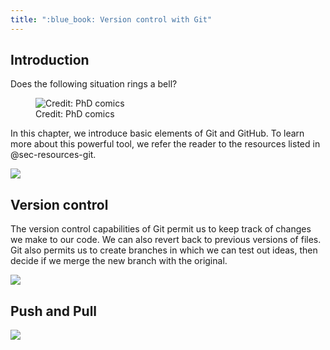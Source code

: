 ```yaml
---
title: ":blue_book: Version control with Git"
---
```


## Introduction

Does the following situation rings a bell?

![Credit: PhD comics](images/paste-2840AEE3.png)

In this chapter, we introduce basic elements of Git and GitHub. To learn more about this powerful tool, we refer the reader to the resources listed in \@sec-resources-git.

![](images/paste-B5DF25CC.png)

## Version control

The version control capabilities of Git permit us to keep track of changes we make to our code. We can also revert back to previous versions of files. Git also permits us to create branches in which we can test out ideas, then decide if we merge the new branch with the original.

![](images/paste-48384992.png)

## Push and Pull

![](images/paste-A340C143.png)

